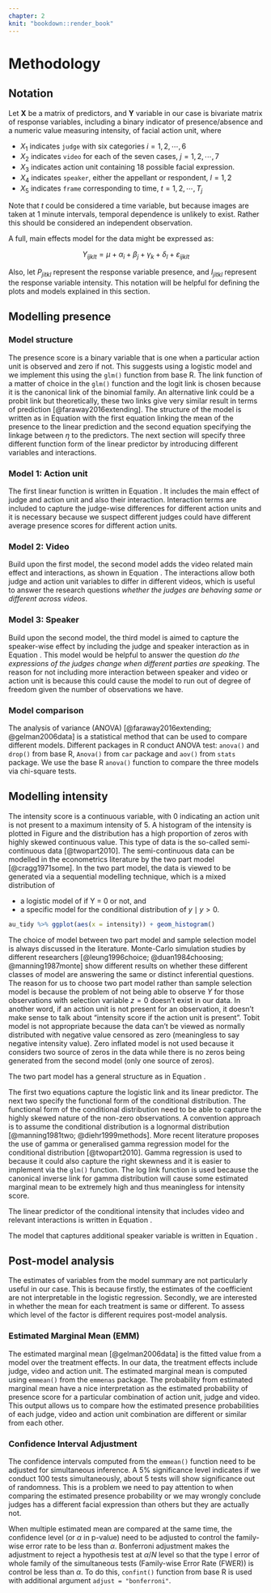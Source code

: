 ```yaml
---
chapter: 2
knit: "bookdown::render_book"
---
```


# Methodology{#Ch:method}

## Notation

Let $\mathbf{X}$ be a matrix of predictors, and $\mathbf{Y}$ variable in our case is bivariate matrix of response variables, including a binary indicator of presence/absence and a numeric value measuring intensity, of facial action unit, where 

- $X_1$ indicates `judge` with six categories $i = 1,2, \cdots, 6$
- $X_2$ indicates `video` for each of the seven cases, $j = 1,2, \cdots, 7$
- $X_3$ indicates action unit containing 18 possible facial expression. 
- $X_4$ indicates `speaker`, either the appellant or respondent, $l=1,2$
- $X_5$ indicates `frame` corresponding to time, $t = 1,2, \cdots, T_j$

Note that $t$ could be considered a time variable, but because images are taken at 1 minute intervals, temporal dependence is unlikely to exist. Rather this should be considered an independent observation. 

A full, main effects model for the data might be expressed as:

$$Y_{ijklt} = \mu + \alpha_i + \beta_j + \gamma_k + \delta_l + \varepsilon_{ijklt}$$ 

\noindent Also, let $P_{jitkl}$ represent the response variable presence, and $I_{jitkl}$ represent the response variable intensity. This notation will be helpful for defining the plots and models explained in this section.

## Modelling presence

### Model structure

The presence score is a binary variable that is one when a particular action unit is observed and zero if not. This suggests using a logistic model and we implement this using the `glm()` function from base R. The link function of a matter of choice in the `glm()` function and the logit link is chosen because it is the canonical link of the binomial family. An alternative link could be a probit link but theoretically, these two links give very similar result in terms of prediction [@faraway2016extending]. The structure of the model is written as in Equation \ref{eq:logit-structure} with the first equation linking the mean of the presence to the linear prediction and the second equation specifying the linkage between $\eta$ to the predictors. The next section will specify three different function form of the linear predictor by introducing different variables and interactions. 

\begin{align}\label{eq:logit-structure}
\mu &= \frac{e^{\eta}}{1 + e^{\eta}} \\
\eta &= f(\alpha_i\text{,}\beta_j\text{,}\gamma_k\text{,}\delta_l)
\end{align}

### Model 1: Action unit

The first linear function is written in Equation \ref{eq:judge_au}. It includes the main effect of judge and action unit and also their interaction. Interaction terms are included to capture the judge-wise differences for different action units and it is necessary because we suspect different judges could have different average presence scores for different action units. 

\begin{align}\label{eq:judge_au}
\eta_{ik} &= \mu + \alpha_i + \gamma_k + (\alpha\gamma)_{ik}
\end{align}

### Model 2: Video

Build upon the first model, the second model adds the video related main effect and interactions, as shown in Equation \ref{eq:judge_video}. The interactions allow both judge and action unit variables to differ in different videos, which is useful to answer the research questions *whether the judges are behaving same or different across videos*. 

\begin{align}\label{eq:judge_video}
\eta_{ijk} &= \mu + \alpha_i + \beta_j +\gamma_k + (\alpha\beta)_{ij} + (\alpha\gamma)_{ik} + (\beta\gamma)_{jk}
\end{align}

\noindent 

### Model 3: Speaker

Build upon the second model, the third model is aimed to capture the speaker-wise effect by including the judge and speaker interaction as in Equation \ref{eq:judge_speaker}. This model would be helpful to answer the question *do the expressions of the judges change when different parties are speaking*. The reason for not including more interaction between speaker and video or action unit is because this could cause the model to run out of degree of freedom given the number of observations we have. 

\begin{align}\label{eq:judge_speaker}
\eta_{ijkl} &= \mu + \alpha_i + \beta_j +\gamma_k + \delta_l + (\alpha\beta)_{ij} + (\alpha\gamma)_{ik} + (\beta\gamma)_{jk} + (\alpha\delta)_{il}
\end{align}

### Model comparison

The analysis of variance (ANOVA) [@faraway2016extending; @gelman2006data] is a statistical method that can be used to compare different models. Different packages in R conduct ANOVA test: `anova()` and `drop()` from base R, `Anova()` from `car` package and `aov()` from `stats` package. We use the base R `anova()`  function to compare the three models via chi-square tests.


## Modelling intensity 

The intensity score is a continuous variable, with 0 indicating an action unit is not present to a maximum intensity of 5. A histogram of the intensity is plotted in Figure \ref{fig:intensity} and the distribution has a high proportion of zeros with highly skewed continuous  value.  This type of data is the so-called semi-continuous data [@twopart2010]. The semi-continuous data can be modelled in the econometrics literature by the two part model [@cragg1971some]. In the two part model, the data is viewed to be generated via a sequential modelling technique, which is a mixed distribution of 

- a logistic model of if Y = 0 or not, and 
- a specific model for the conditional distribution of $y \mid y > 0$. 

```r
au_tidy %>% ggplot(aes(x = intensity)) + geom_histogram()

```

The choice of model between two part model and sample selection model is always discussed in the literature. Monte-Carlo simulation studies by different researchers [@leung1996choice; @duan1984choosing; @manning1987monte] show different results on whether these different classes of model are answering the same or distinct inferential questions. The reason for us to choose two part model rather than sample selection model is because the problem of not being able to observe $Y$ for those observations with selection variable $z = 0$ doesn't exist in our data. In another word, if an action unit is not present for an observation, it doesn't make sense to talk about "intensity score if the action unit is present". Tobit model is not appropriate because the data can't be viewed as normally distributed with negative value censored as zero (meaningless to say negative intensity value). Zero inflated model is not used because it considers two source of zeros in the data while there is no zeros being generated from the second model (only one source of zeros). 

The two part model has a general structure as in Equation \ref{eq:two-part-general}. 

\begin{align}\label{eq:two-part-general}
\mu^1 &= \frac{e^{\eta}}{1 + e^{\eta}} \\
\eta &= f(\alpha_i, \beta_j, \gamma_k, \delta_l) \\
\mu^2 &= \log(I) \\
E(I \mid I > 0) &= f(\alpha_i, \beta_j, \gamma_k, \delta_l)
\end{align}

\noindent The first two equations capture the logistic link and its linear predictor. The next two specify the functional form of the conditional distribution. The functional form of the conditional distribution need to be able to capture the highly skewed nature of the non-zero observations. A convention approach is to assume the conditional distribution is a lognormal distribution [@manning1981two; @diehr1999methods]. More recent literature proposes the use of gamma or generalised gamma regression model for the conditional distribution [@twopart2010]. Gamma regression is used to because it could also capture the right skewness and it is easier to implement via the `glm()` function. The log link function is used because the canonical inverse link for gamma distribution will cause some estimated marginal mean to be extremely high and thus meaningless for intensity score.  

The linear predictor of the conditional intensity that includes video and relevant interactions is written in Equation \ref{eq:two-part1}.

\begin{align}\label{eq:two-part1}
E(I_{ijk} \mid I_{ijk} > 0) &= \mu + \alpha_i + \beta_j +\gamma_k + (\alpha\beta)_{ij} + (\alpha\gamma)_{ik} + (\beta\gamma)_{jk}
\end{align}

The model that captures additional speaker variable is written in Equation \ref{eq:two-part2}.  

\begin{align}\label{eq:two-part2}
E(I_{ijkl} \mid I_{ijkl} > 0) &= \mu + \alpha_i + \beta_j +\gamma_k + \delta_l + (\alpha\beta)_{ij} + (\alpha\gamma)_{ik} + (\beta\gamma)_{jk} + (\alpha\delta)_{il}
\end{align}


## Post-model analysis

The estimates of variables from the model summary are not particularly useful in our case. This is because firstly, the estimates of the coefficient are not interpretable in the logistic regression. Secondly, we are interested in whether the mean for each treatment is same or different. To assess which level of the factor is different requires post-model analysis.

### Estimated Marginal Mean (EMM)

The estimated marginal mean [@gelman2006data] is the fitted value from a model over the treatment effects. In our data, the treatment effects include judge, video and action unit. The estimated marginal mean is computed using `emmean()` from the `emmenas` package. The probability from estimated marginal mean have a nice interpretation as the estimated probability of presence score for a particular combination of action unit, judge and video. This output allows us to compare how the estimated presence probabilities of each judge, video and action unit combination are different or similar from each other. 


<!-- - good to know that: typically the tests and confidence intervals are asymptotic (because of using z score). Thus the df column for tabular results will be Inf.[have a look at the confidence interval for glm: https://cran.r-project.org/web/packages/emmeans/vignettes/models.html] -->


### Confidence Interval Adjustment

The confidence intervals computed from the `emmean()` function need to be adjusted for simultaneous inference. A 5% significance level indicates if we conduct 100 tests simultaneously, about 5 tests will show significance out of randomness. This is a problem we need to pay attention to when comparing the estimated presence probability or we may wrongly conclude judges has a different facial expression than others but they are actually not. 

When multiple estimated mean are compared at the same time, the confidence level (or $\alpha$ in p-value) need to be adjusted to control the family-wise error rate to be less than $\alpha$. Bonferroni adjustment makes the adjustment to reject a hypothesis test at $\alpha/N$ level so that the type I error of whole family of the simultaneous tests (Family-wise Error Rate (FWER)) is control be less than $\alpha$. To do this, `confint()` function from base R is used with additional argument `adjust = "bonferroni"`.

\let\cleardoublepage\clearpage

